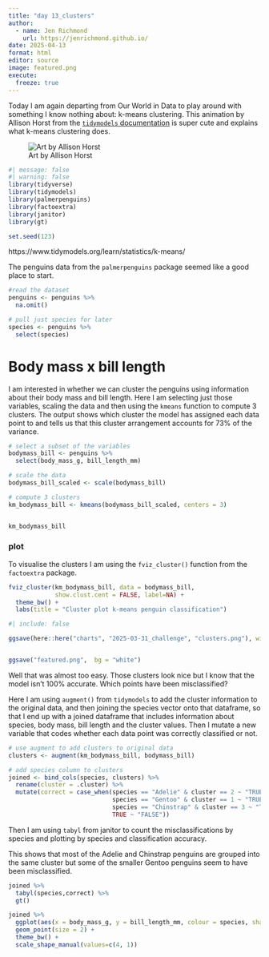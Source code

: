 ```yaml
---
title: "day 13_clusters"
author:
  - name: Jen Richmond
    url: https://jenrichmond.github.io/
date: 2025-04-13
format: html
editor: source
image: featured.png
execute:
  freeze: true
---
```


Today I am again departing from Our World in Data to play around with something I know nothing about: k-means clustering. This animation by Allison Horst from the  [`tidymodels` documentation](https://www.tidymodels.org/learn/statistics/k-means/) is super cute and explains what k-means clustering does. 

![Art by Allison Horst](https://www.tidymodels.org/learn/statistics/k-means/kmeans.gif)



```r
#| message: false
#| warning: false
library(tidyverse)
library(tidymodels)
library(palmerpenguins)
library(factoextra)
library(janitor)
library(gt)

set.seed(123)
```


https://www.tidymodels.org/learn/statistics/k-means/

The penguins data from the `palmerpenguins` package seemed like a good place to start. 

```r

#read the dataset
penguins <- penguins %>%
  na.omit()

# pull just species for later
species <- penguins %>%
  select(species)
```


# Body mass x bill length

I am interested in whether we can cluster the penguins using information about their body mass and bill length. Here I am selecting just those variables, scaling the data and then using the `kmeans` function to compute 3 clusters. The output shows which cluster the model has assigned each data point to and tells us that this cluster arrangement accounts for 73% of the variance. 

```r

# select a subset of the variables
bodymass_bill <- penguins %>%
  select(body_mass_g, bill_length_mm) 

# scale the data
bodymass_bill_scaled <- scale(bodymass_bill) 

# compute 3 clusters
km_bodymass_bill <- kmeans(bodymass_bill_scaled, centers = 3)


km_bodymass_bill


```


### plot

To visualise the clusters I am using the `fviz_cluster()` function from the `factoextra` package. 

```r

fviz_cluster(km_bodymass_bill, data = bodymass_bill, 
             show.clust.cent = FALSE, label=NA) +
  theme_bw() +
  labs(title = "Cluster plot k-means penguin classification")

```
```r
#| include: false

ggsave(here::here("charts", "2025-03-31_challenge", "clusters.png"), width = 6, height = 4,  bg = "white")


ggsave("featured.png",  bg = "white")
```


Well that was almost too easy. Those clusters look nice but I know that the model isn't 100% accurate. Which points have been misclassified?

Here I am using `augment()` from `tidymodels` to add the cluster information to the original data, and then joining the species vector onto that dataframe, so that I end up with a joined dataframe that includes information about species, body mass, bill length and the cluster values.  Then I mutate a new variable that codes whether each data point was correctly classified or not. 


```r

# use augment to add clusters to original data
clusters <- augment(km_bodymass_bill, bodymass_bill)

# add species column to clusters
joined <- bind_cols(species, clusters) %>%
  rename(cluster = .cluster) %>%
  mutate(correct = case_when(species == "Adelie" & cluster == 2 ~ "TRUE", 
                             species == "Gentoo" & cluster == 1 ~ "TRUE", 
                             species == "Chinstrap" & cluster == 3 ~ "TRUE", 
                             TRUE ~ "FALSE"))


```

Then I am using `tabyl` from janitor to count the misclassifications by species and plotting by species and classification accuracy. 

This shows that most of the Adelie and Chinstrap penguins are grouped into the same cluster but some of the smaller Gentoo penguins seem to have been misclassified. 

```r
joined %>%
  tabyl(species,correct) %>%
  gt()

joined %>%
  ggplot(aes(x = body_mass_g, y = bill_length_mm, colour = species, shape = correct)) +
  geom_point(size = 2) +
  theme_bw() +
  scale_shape_manual(values=c(4, 1))

```



